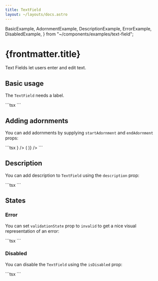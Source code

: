 ```yaml
---
title: TextField
layout: ~/layouts/docs.astro
---
```


  BasicExample,
  AdornmentExample,
  DescriptionExample,
  ErrorExample,
  DisabledExample,
} from "~/components/examples/text-field";

# {frontmatter.title}

Text Fields let users enter and edit text.

## Basic usage

The `TextField` needs a label.

<Playground>
  <BasicExample client:load />
  <div slot="code">
    ```tsx
    <TextField label="E-mail" />
    ```
  </div>
</Playground>

## Adding adornments

You can add adornments by supplying `startAdornment` and `endAdornment` props:

<Playground>
  <AdornmentExample client:load />
  <div slot="code">
    ```tsx
    <TextField label="E-mail" startAdornment={() => <User />} />
    <TextField
      label="E-mail"
      endAdornment={() => (
        <IconButton variant="standard">
          <Eye />
        </IconButton>
      )}
    />
    ```
  </div>
</Playground>

## Description

You can add description to `TextField` using the `description` prop:

<Playground>
  <DescriptionExample client:load />
  <div slot="code">
    ```tsx
    <TextField label="E-mail" description="Some random description" />
    ```
  </div>
</Playground>

## States

### Error

You can set `validationState` prop to `invalid` to get a nice visual representation of an error:

<Playground>
  <ErrorExample client:load />
  <div slot="code">
    ```tsx
    <TextField label="E-mail" validationState="invalid" description="Some random error" />
    ```
  </div>
</Playground>

### Disabled

You can disable the `TextField` using the `isDisabled` prop:

<Playground>
  <DisabledExample client:load />
  <div slot="code">
    ```tsx
    <TextField label="E-mail" isDisabled />
    ```
  </div>
</Playground>
